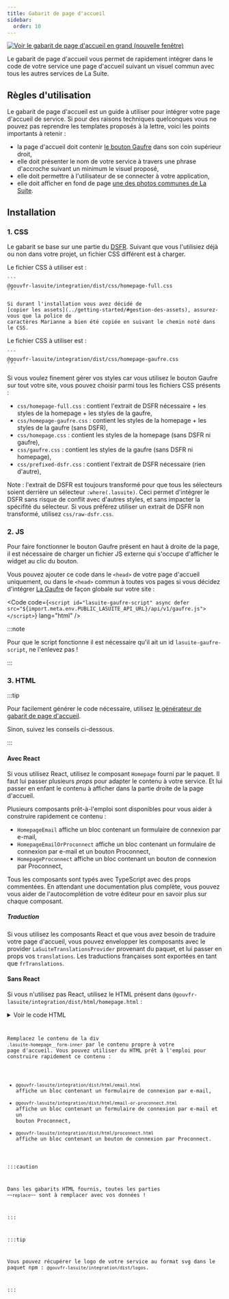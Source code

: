```yaml
---
title: Gabarit de page d'accueil
sidebar:
  order: 10
---
```



<p>
  <a href={assetHomepage.src} target="_blank">
    <Image
      src={assetHomepage}
      alt="Voir le gabarit de page d'accueil en grand (nouvelle fenêtre)"
    />
  </a>
</p>

Le gabarit de page d'accueil vous permet de rapidement intégrer dans le code de votre service une
page d'accueil suivant un visuel commun avec tous les autres services de La Suite.

## Règles d'utilisation

Le gabarit de page d'accueil est un guide à utiliser pour intégrer votre page d'accueil de service.
Si pour des raisons techniques quelconques vous ne pouvez pas reprendre les templates proposés à la
lettre, voici les points importants à retenir :

- la page d'accueil doit contenir [le bouton Gaufre](../gaufre) dans son coin supérieur droit,
- elle doit présenter le nom de votre service à travers une phrase d'accroche suivant un minimum le
  visuel proposé,
- elle doit permettre à l'utilisateur de se connecter à votre application,
- elle doit afficher en fond de page
  [une des photos communes de La Suite](/reference/api#arrière-plan-de-page-daccueil).

## Installation

### 1. CSS

Le gabarit se base sur une partie du [DSFR](https://www.systeme-de-design.gouv.fr/). Suivant que
vous l'utilisiez déjà ou non dans votre projet, un fichier CSS différent est à charger.

<Tabs>
  <TabItem label="Vous n'utilisez pas le DSFR">
    Le fichier CSS à utiliser est :

    ```
    @gouvfr-lasuite/integration/dist/css/homepage-full.css
    ```

    Si durant l'installation vous avez décidé de
    [copier les assets](../getting-started/#gestion-des-assets), assurez-vous que la police de
    caractères Marianne a bien été copiée en suivant le chemin noté dans le CSS.

  </TabItem>
  <TabItem label="Vous utilisez déjà le DSFR">
    Le fichier CSS à utiliser est :

    ```
    @gouvfr-lasuite/integration/dist/css/homepage-gaufre.css
    ```

  </TabItem>
</Tabs>

Si vous voulez finement gérer vos styles car vous utilisez le bouton Gaufre sur tout votre site,
vous pouvez choisir parmi tous les fichiers CSS présents :

- `css/homepage-full.css` : contient l'extrait de DSFR nécessaire + les styles de la homepage + les
  styles de la gaufre,
- `css/homepage-gaufre.css` : contient les styles de la homepage + les styles de la gaufre (sans
  DSFR),
- `css/homepage.css` : contient les styles de la homepage (sans DSFR ni gaufre),
- `css/gaufre.css` : contient les styles de la gaufre (sans DSFR ni homepage),
- `css/prefixed-dsfr.css` : contient l'extrait de DSFR nécessaire (rien d'autre),

Note : l'extrait de DSFR est toujours transformé pour que tous les sélecteurs soient derrière un
sélecteur `:where(.lasuite)`. Ceci permet d'intégrer le DSFR sans risque de conflit avec d'autres
styles, et sans impacter la spécifité du sélecteur. Si vous préférez utiliser un extrait de DSFR non
transformé, utilisez `css/raw-dsfr.css`.

### 2. JS

Pour faire fonctionner le bouton Gaufre présent en haut à droite de la page, il est nécessaire de
charger un fichier JS externe qui s'occupe d'afficher le widget au clic du bouton.

Vous pouvez ajouter ce code dans le `<head>` de votre page d'accueil uniquement, ou dans le `<head>`
commun à toutes vos pages si vous décidez d'intégrer [La Gaufre](../gaufre) de façon globale sur
votre site :

<Code
  code={`<script id="lasuite-gaufre-script" async defer src="${import.meta.env.PUBLIC_LASUITE_API_URL}/api/v1/gaufre.js"></script>`}
  lang="html"
/>

:::note

Pour que le script fonctionne il est nécessaire qu'il ait un id `lasuite-gaufre-script`, ne
l'enlevez pas !

:::

### 3. HTML

:::tip

Pour facilement générer le code nécessaire, utilisez
[le générateur de gabarit de page d'accueil](../homepage-generator).

Sinon, suivez les conseils ci-dessous.

:::

#### Avec React

Si vous utilisez React, utilisez le composant `Homepage` fourni par le paquet. Il faut lui passer
plusieurs _props_ pour adapter le contenu à votre service. Et lui passer en enfant le contenu à
afficher dans la partie droite de la page d'accueil.

Plusieurs composants prêt-à-l'emploi sont disponibles pour vous aider à construire rapidement ce
contenu :

- `HomepageEmail` affiche un bloc contenant un formulaire de connexion par e-mail,
- `HomepageEmailOrProconnect` affiche un bloc contenant un formulaire de connexion par e-mail et un
  bouton Proconnect,
- `HomepageProconnect` affiche un bloc contenant un bouton de connexion par Proconnect,

Tous les composants sont typés avec TypeScript avec des props commentées. En attendant une
documentation plus complète, vous pouvez vous aider de l'autocomplétion de votre éditeur pour en
savoir plus sur chaque composant.

##### Traduction

Si vous utilisez les composants React et que vous avez besoin de traduire votre page d'accueil, vous
pouvez envelopper les composants avec le provider `LaSuiteTranslationsProvider` provenant du paquet,
et lui passer en props vos `translations`. Les traductions françaises sont exportées en tant que
`frTranslations`.

#### Sans React

Si vous n'utilisez pas React, utilisez le HTML présent dans
`@gouvfr-lasuite/integration/dist/html/homepage.html` :

<details>
  <summary>Voir le code HTML</summary>
  <Code
    code={homepageHtml}
    lang="html"
    title="@gouvfr-lasuite/integration/dist/html/homepage.html"
  />
</details>

Remplacez le contenu de la div `.lasuite-homepage__form-inner` par le contenu propre à votre page
d'accueil. Vous pouvez utiliser du HTML prêt à l'emploi pour construire rapidement ce contenu :

- `@gouvfr-lasuite/integration/dist/html/email.html` affiche un bloc contenant un formulaire de
  connexion par e-mail,
- `@gouvfr-lasuite/integration/dist/html/email-or-proconnect.html` affiche un bloc contenant un
  formulaire de connexion par e-mail et un bouton Proconnect,
- `@gouvfr-lasuite/integration/dist/html/proconnect.html` affiche un bloc contenant un bouton de
  connexion par Proconnect.

:::caution

Dans les gabarits HTML fournis, toutes les parties `~~replace~~` sont à remplacer avec vos données !

:::

:::tip

Vous pouvez récupérer le logo de votre service au format svg dans le paquet npm :
`@gouvfr-lasuite/integration/dist/logos`.

:::
